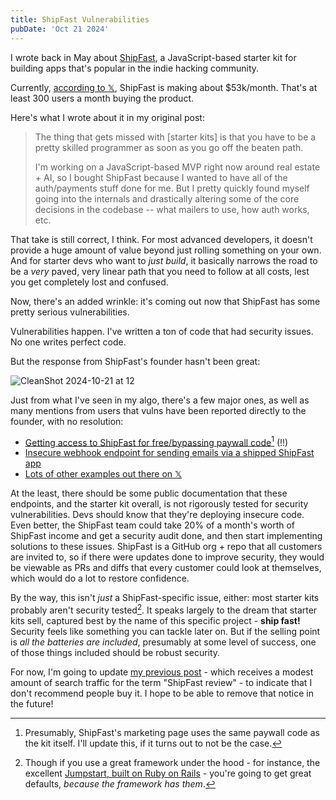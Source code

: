 ```yaml
---
title: ShipFast Vulnerabilities
pubDate: 'Oct 21 2024'
---
```


I wrote back in May about [ShipFast](https://kristianfreeman.com/shipfast-and-the-world-of-starter-kits/), a JavaScript-based starter kit for building apps that's popular in the indie hacking community.

Currently, [according to 𝕏](https://x.com/marc_louvion), ShipFast is making about $53k/month. That's at least 300 users a month buying the product.

Here's what I wrote about it in my original post:

> The thing that gets missed with [starter kits] is that you have to be a pretty skilled programmer as soon as you go off the beaten path.
>
> I'm working on a JavaScript-based MVP right now around real estate + AI, so I bought ShipFast because I wanted to have all of the auth/payments stuff done for me. But I pretty quickly found myself going into the internals and drastically altering some of the core decisions in the codebase -- what mailers to use, how auth works, etc.

That take is still correct, I think. For most advanced developers, it doesn't provide a huge amount of value beyond just rolling something on your own. And for starter devs who want to _just build_, it basically narrows the road to be a _very_ paved, very linear path that you need to follow at all costs, lest you get completely lost and confused.

Now, there's an added wrinkle: it's coming out now that ShipFast has some pretty serious vulnerabilities.

Vulnerabilities happen. I've written a ton of code that had security issues. No one writes perfect code.

But the response from ShipFast's founder hasn't been great:

![CleanShot 2024-10-21 at 12](https://bear-images.sfo2.cdn.digitaloceanspaces.com/kristian/082x.webp)

Just from what I've seen in my algo, there's a few major ones, as well as many mentions from users that vulns have been reported directly to the founder, with no resolution:

- [Getting access to ShipFast for free/bypassing paywall code](https://x.com/soeckly/status/1848280887504302087)[^1] (!!)
- [Insecure webhook endpoint for sending emails via a shipped ShipFast app](https://x.com/soeckly/status/1847634581999984716)
- [Lots of other examples out there on 𝕏](https://x.com/search?q=shipfast%20vulnerability&src=typed_query)

At the least, there should be some public documentation that these endpoints, and the starter kit overall, is not rigorously tested for security vulnerabilities. Devs should know that they're deploying insecure code. Even better, the ShipFast team could take 20% of a month's worth of ShipFast income and get a security audit done, and then start implementing solutions to these issues. ShipFast is a GitHub org + repo that all customers are invited to, so if there were updates done to improve security, they would be viewable as PRs and diffs that every customer could look at themselves, which would do a lot to restore confidence.

By the way, this isn't _just_ a ShipFast-specific issue, either: most starter kits probably aren't security tested[^2]. It speaks largely to the dream that starter kits sell, captured best by the name of this specific project - **ship fast!** Security feels like something you can tackle later on. But if the selling point is _all the batteries are included_, presumably at some level of success, one of those things included should be robust security.

For now, I'm going to update [my previous post](https://kristianfreeman.com/shipfast-and-the-world-of-starter-kits/) - which receives a modest amount of search traffic for the term "ShipFast review" - to indicate that I don't recommend people buy it. I hope to be able to remove that notice in the future!

[^1]: Presumably, ShipFast's marketing page uses the same paywall code as the kit itself. I'll update this, if it turns out to not be the case.
[^2]: Though if you use a great framework under the hood - for instance, the excellent [Jumpstart, built on Ruby on Rails](https://jumpstartrails.com/) - you're going to get great defaults, _because the framework has them_.
